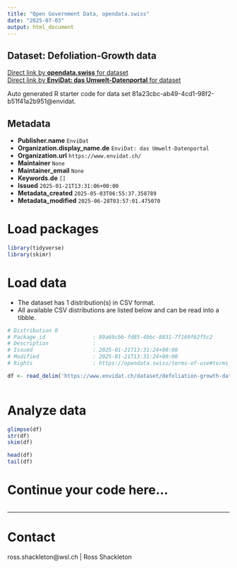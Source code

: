```yaml
---
title: "Open Government Data, opendata.swiss"
date: "2025-07-03"
output: html_document
---
```


## Dataset: Defoliation-Growth data



[Direct link by **opendata.swiss** for dataset](https://opendata.swiss/de/dataset/defoliation-growth-data)<br>
[Direct link by **EnviDat: das Umwelt-Datenportal** for dataset](https://www.envidat.ch/#/metadata/defoliation-growth-data)

Auto generated R starter code for data set 81a23cbc-ab49-4cd1-98f2-b51f41a2b951@envidat.

## Metadata

- **Publisher.name** `EnviDat`
- **Organization.display_name.de** `EnviDat: das Umwelt-Datenportal`
- **Organization.url** `https://www.envidat.ch/`
- **Maintainer** `None`
- **Maintainer_email** `None`
- **Keywords.de** `[]`
- **Issued** `2025-01-21T13:31:06+00:00`
- **Metadata_created** `2025-05-03T06:55:37.358789`
- **Metadata_modified** `2025-06-28T03:57:01.475070`


# Load packages

```r

library(tidyverse)
library(skimr)

```

# Load data

-   The dataset has 1 distribution(s) in CSV format.
-   All available CSV distributions are listed below and can be read into a tibble.

```r

# Distribution 0
# Package_id               : 89a69cbb-fd85-4bbc-8831-7f169f62f5c2
# Description              : 
# Issued                   : 2025-01-21T13:31:24+00:00
# Modified                 : 2025-01-21T13:31:24+00:00
# Rights                   : https://opendata.swiss/terms-of-use#terms_open

df <- read_delim('https://www.envidat.ch/dataset/defoliation-growth-data/resource/fb6a850d-252f-4a61-84d5-34bac26f9110')



```

# Analyze data

```r

glimpse(df)
str(df)
skim(df)

head(df)
tail(df)

```

# Continue your code here...

```r

```

------------------------------------------------------------------------

# Contact

ross.shackleton@wsl.ch | Ross Shackleton
